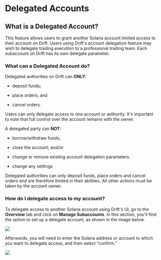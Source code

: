 # Delegated Accounts

## What is a Delegated Account?  

This feature allows users to grant another Solana account limited access to their account on Drift. Users using Drift's account delegation feature may wish to delegate trading execution to a professional trading team. Each subaccount on Drift has its own delegate parameter.

### What can a Delegated Account do?  

Delegated authorities on Drift can **ONLY**:  

-   deposit funds;  

-   place orders; and

-   cancel orders.

Users can only delegate access to one account or authority. It's important to note that full control over the account remains with the owner.

A delegated party can **NOT**:  

-   borrow/withdraw funds;  

-   close the account; and/or

-   change or remove existing account delegation parameters.

-   change any settings

Delegated authorities can only deposit funds, place orders and cancel orders and are therefore limited in their abilities. All other actions must be taken by the account owner.

### How do I delegate access to my account?  

To delegate access to another Solana account using Drift's UI, go to the **Overview** tab and click on **Manage Subaccounts**. In this section, you'll find the option to set up a delegate account, as shown in the image below.

![](public/assets/Pw5LRFtbgBfVuEY_g1P7w_image.png)

Afterwards, you will need to enter the Solana address or account to which you want to delegate access, and then select "confirm."

![](public/assets/SOCULv1Rg8jPsY2p7qkpe_image.png)

  

